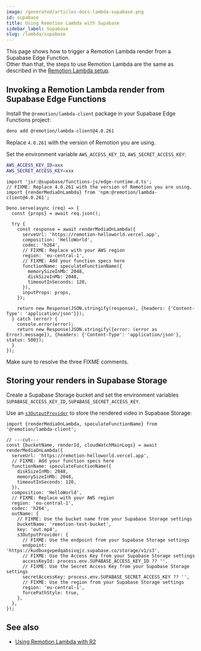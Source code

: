 ```yaml
---
image: /generated/articles-docs-lambda-supabase.png
id: supabase
title: Using Remotion Lambda with Supabase
sidebar_label: Supabase
slug: /lambda/supabase
---
```


This page shows how to trigger a Remotion Lambda render from a Supabase Edge Function.  
Other than that, the steps to use Remotion Lambda are the same as described in the [Remotion Lambda setup](/docs/lambda/setup).

## Invoking a Remotion Lambda render from Supabase Edge Functions<AvailableFrom v="4.0.261"/>

Install the `@remotion/lambda-client` package in your Supabase Edge Functions project:

```bash
deno add @remotion/lambda-client@4.0.261
```

Replace `4.0.261` with the version of Remotion you are using.

Set the environment variable `AWS_ACCESS_KEY_ID`, `AWS_SECRET_ACCESS_KEY`:

```bash title="supabase/functions/.env"
AWS_ACCESS_KEY_ID=xxx
AWS_SECRET_ACCESS_KEY=xxx
```

```tsx title="supabase/functions/trigger-render.ts"
import 'jsr:@supabase/functions-js/edge-runtime.d.ts';
// FIXME: Replace 4.0.261 with the version of Remotion you are using.
import {renderMediaOnLambda} from 'npm:@remotion/lambda-client@4.0.261';

Deno.serve(async (req) => {
  const {props} = await req.json();

  try {
    const response = await renderMediaOnLambda({
      serveUrl: 'https://remotion-helloworld.vercel.app',
      composition: 'HelloWorld',
      codec: 'h264',
      // FIXME: Replace with your AWS region
      region: 'eu-central-1',
      // FIXME: Add your function specs here
      functionName: speculateFunctionName({
        memorySizeInMb: 2048,
        diskSizeInMb: 2048,
        timeoutInSeconds: 120,
      }),
      inputProps: props,
    });

    return new Response(JSON.stringify(response), {headers: {'Content-Type': 'application/json'}});
  } catch (error) {
    console.error(error);
    return new Response(JSON.stringify({error: (error as Error).message}), {headers: {'Content-Type': 'application/json'}, status: 500});
  }
});
```

Make sure to resolve the three FIXME comments.

## Storing your renders in Supabase Storage<AvailableFrom v="4.0.259"/>

Create a Supabase Storage bucket and set the environment variables `SUPABASE_ACCESS_KEY_ID`, `SUPABASE_SECRET_ACCESS_KEY`.

Use an [`s3OutputProvider`](/docs/lambda/custom-destination#saving-to-another-cloud) to store the rendered video in Supabase Storage:

```tsx twoslash
import {renderMediaOnLambda, speculateFunctionName} from '@remotion/lambda-client';

// ---cut---
const {bucketName, renderId, cloudWatchMainLogs} = await renderMediaOnLambda({
  serveUrl: 'https://remotion-helloworld.vercel.app',
  // FIXME: Add your function specs here
  functionName: speculateFunctionName({
    diskSizeInMb: 2048,
    memorySizeInMb: 2048,
    timeoutInSeconds: 120,
  }),
  composition: 'HelloWorld',
  // FIXME: Replace with your AWS region
  region: 'eu-central-1',
  codec: 'h264',
  outName: {
    // FIXME: Use the bucket name from your Supabase Storage settings
    bucketName: 'remotion-test-bucket',
    key: 'out.mp4',
    s3OutputProvider: {
      // FIXME: Use the endpoint from your Supabase Storage settings
      endpoint: 'https://kudbuxgvpedqabsivqjz.supabase.co/storage/v1/s3',
      // FIXME: Use the Access Key from your Supabase Storage settings
      accessKeyId: process.env.SUPABASE_ACCESS_KEY_ID ?? '',
      // FIXME: Use the Secret Access Key from your Supabase Storage settings
      secretAccessKey: process.env.SUPABASE_SECRET_ACCESS_KEY ?? '',
      // FIXME: Use the region from your Supabase Storage settings
      region: 'eu-central-1',
      forcePathStyle: true,
    },
  },
});
```

## See also

- [Using Remotion Lambda with R2](/docs/lambda/r2)
